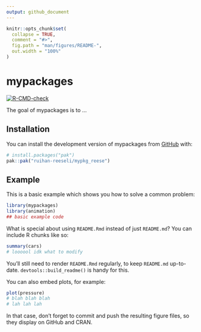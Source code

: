 ```yaml
---
output: github_document
---
```


<!-- README.md is generated from README.Rmd. Please edit that file -->

```r
knitr::opts_chunk$set(
  collapse = TRUE,
  comment = "#>",
  fig.path = "man/figures/README-",
  out.width = "100%"
)
```

# mypackages

<!-- badges: start -->
[![R-CMD-check](https://github.com/ruihan-reeseli/mypkg_reese/actions/workflows/R-CMD-check.yaml/badge.svg)](https://github.com/ruihan-reeseli/mypkg_reese/actions/workflows/R-CMD-check.yaml)
<!-- badges: end -->

The goal of mypackages is to ...

## Installation

You can install the development version of mypackages from [GitHub](https://github.com/) with:

``` r
# install.packages("pak")
pak::pak("ruihan-reeseli/mypkg_reese")
```

## Example

This is a basic example which shows you how to solve a common problem:

```r
library(mypackages)
library(animation)
## basic example code
```

What is special about using `README.Rmd` instead of just `README.md`? You can include R chunks like so:

```r
summary(cars)
# loooool idk what to modify
```

You'll still need to render `README.Rmd` regularly, to keep `README.md` up-to-date. `devtools::build_readme()` is handy for this.

You can also embed plots, for example:

```r
plot(pressure)
# blah blah blah
# lah lah lah
```

In that case, don't forget to commit and push the resulting figure files, so they display on GitHub and CRAN.
